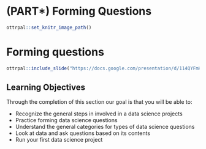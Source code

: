 # (PART\*) Forming Questions {-}

```r
ottrpal::set_knitr_image_path()
```

# **Forming questions**

```r
ottrpal::include_slide("https://docs.google.com/presentation/d/114QYFmKuJ2M5E3tlBw8Gwu2xI09tb8gnrKrNkMY9CG4/edit#slide=id.g145cde68be4_0_10")
```

## Learning Objectives

Through the completion of this section our goal is that you will be able to:

- Recognize the general steps in involved in a data science projects
- Practice forming data science questions
- Understand the general categories for types of data science questions
- Look at data and ask questions based on its contents
- Run your first data science project
